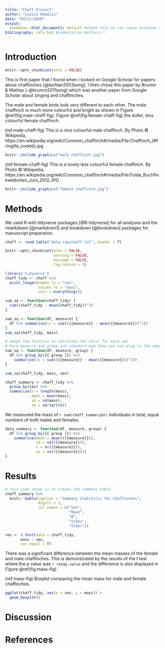 ```yaml
---
title: "Chaff_Project"
author: "Louisa Mamalis"
date: "04/11/2020"
output:
  bookdown::html_document2: default #check this as can cause problems with referencing later on.
bibliography: refs.bib #indentation matters!!!
---
```


# Introduction 

<!-- This setup chunk needs to go first to set a few basic rules to be followed by the rest of the rmarkdown doco, including echo = FALSE -->

```r
knitr::opts_chunk$set(echo = FALSE)
```

This is first paper that I found when I looked on Google Scholar for papers about chaffinches [@lachlan2003song]. I then chose this paper by Brumm & Mattias [-@brumm2011song] which was another paper from Google Scholar about singing and chaffinches. 

The male and female birds look very different to each other. The male chaffinch is much more colourful and bright as shown in Figure \@ref(fig:male-chaff-fig). Figure \@ref(fig:female-chaff-fig) the duller, less colourful female chaffinch. 

(ref:male-chaff-fig) This is a nice colourful male chaffinch. By Photo © Wikipedia, https://en.wikipedia.org/wiki/Common_chaffinch#/media/File:Chaffinch_(#Fringilla_coeleb).jpg

```r
knitr::include_graphics("male chaffinch.jpg")
```

(ref:female-chaff-fig) This is a lovely less colourful female chaffinch. By Photo © Wikipedia,  https://en.wikipedia.org/wiki/Common_chaffinch#/media/File:Fulda_Buchfinkweibchen_Juni_2012.JPG

```r
knitr::include_graphics("female chaffinch.jpg")
```

# Methods



We used R with tidyverse packages [@R-tidyverse] for all analyses and the rmarkdown [@markdown1] and bookdown [@bookdown] packages for manuscript preparation.

<!-- keep this default set up code chunk -->


```r
chaff <- read.table("data-raw/chaff.txt", header = T)
```


```r
knitr::opts_chunk$set(echo = FALSE, 
                      warning = FALSE,
                      message = FALSE,
                      fig.retina = 3)
```

<!-- update the tidyverse package -->
```r
library('tidyverse')
chaff_tidy <- chaff %>%
  pivot_longer(names_to = "sex",
               values_to = "mass",
               cols = everything())
```

<!-- adding a code chunk to calculate SS(x) of all the mass values -->
```r
sum_sq <- function(chaff_tidy) {
  sum((chaff_tidy - mean(chaff_tidy))^2)
}

```

<!-- two variables defined within the function 
created a dataframe with the column measure in it
measure is a generic -->
```r
sum_sq <- function(df, measure) {
  df %>% summarise(ss = sum(({{measure}} - mean({{measure}}))^2))
}
sum_sq(chaff_tidy, mass)

# adapt the function to calculate the SS(x) for each sex
# here measure and group are standard and then you can plug in the specific variables
sum_sq <- function(df, measure, group) {
  df %>% group_by({{ group }}) %>% 
    summarise(ss = sum(({{measure}} - mean({{measure}}))^2))
}

sum_sq(chaff_tidy, mass, sex)
```

<!-- here we are calculating the summary data - mean/ sd/ se etc 
creates a new table with the results in
this is not using a function though! this is pipeline-->


```r
chaff_summary <- chaff_tidy %>% 
  group_by(sex) %>% 
  summarise(n = length(mass),
            mean = mean(mass),
            sd = sd(mass),
            se = sd/sqrt(n))
```
<!-- If you want to include some values from some stats in your text make sure the text chunk comes AFTER the code chunk so that it can actually be used in the text!! -->

We measured the mass of `r sum(chaff_summary$n)` individuals in total, equal numbers of both males and females.

<!-- creating a function which will calculate the summary stats for the data 
remember to add ALL the types of brackets () and {} -->
```r
data_summary <- function(df, measure, group) {
  df %>% group_by({{ group }}) %>% 
    summarise(mean = mean(({{measure}})),
              sd = sd(({{measure}})),
              n = n(({{measure}})),
              se = se(({{measure}})))
}
```

# Results 



```r
# this code chunk is to create the summary table
chaff_summary %>% 
  knitr::kable(caption = "Summary statistics for Chaffinches",
               digits = 2,
               col.names = c("Sex", 
                             "Mean", 
                             "N",
                             "Stdev",
                             "Stder"))
```

<!-- paired t test to see the difference between the mass of the males and females -->
```r
res <- t.test(data = chaff_tidy, 
       mass ~ sex,
       var.equal = T)
```

There was a significant difference between the mean masses of the female and male chaffinches. This is demonstrated by the results of the t test where the p value was `r res$p.value` and the difference is also displayed in Figure \@ref(fig:mass-fig).
<!-- to be able to input the p.value firstly give the t test results a name then you can do str(res) of this object and then select the name of the value that you would like to include within the text-->

(ref:mass-fig) Boxplot comparing the mean mass for male and female chaffinches.

```r
ggplot(chaff_tidy, aes(x = sex, y = mass)) +
  geom_boxplot()
```


# Discussion

# References

